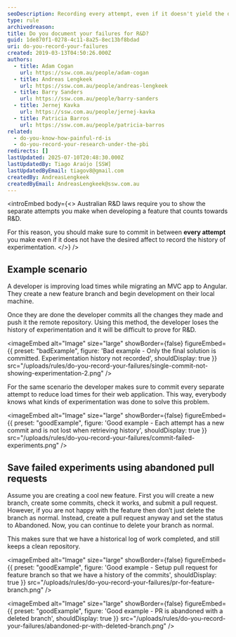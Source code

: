 ```yaml
---
seoDescription: Recording every attempt, even if it doesn't yield the desired results, helps prove R&D efforts and provides valuable experimentation history.
type: rule
archivedreason:
title: Do you document your failures for R&D?
guid: 1de870f1-0278-4c11-8a25-8ec13bf8bdad
uri: do-you-record-your-failures
created: 2019-03-13T04:50:26.000Z
authors:
  - title: Adam Cogan
    url: https://ssw.com.au/people/adam-cogan
  - title: Andreas Lengkeek
    url: https://ssw.com.au/people/andreas-lengkeek
  - title: Barry Sanders
    url: https://ssw.com.au/people/barry-sanders
  - title: Jernej Kavka
    url: https://ssw.com.au/people/jernej-kavka
  - title: Patricia Barros
    url: https://ssw.com.au/people/patricia-barros
related:
  - do-you-know-how-painful-rd-is
  - do-you-record-your-research-under-the-pbi
redirects: []
lastUpdated: 2025-07-10T20:48:30.000Z
lastUpdatedBy: Tiago Araújo [SSW]
lastUpdatedByEmail: tiagov8@gmail.com
createdBy: AndreasLengkeek
createdByEmail: AndreasLengkeek@ssw.com.au
---
```


<introEmbed
  body={<>
Australian R&D laws require you to show the separate attempts you make when developing a feature that counts towards R&D.

For this reason, you should make sure to commit in between **every attempt** you make even if it does not have the desired affect to record the history of experimentation.
  </>}
/>
## Example scenario

A developer is improving load times while migrating an MVC app to Angular. They create a new feature branch and begin development on their local machine.

Once they are done the developer commits all the changes they made and push it the remote repository. Using this method, the developer loses the history of experimentation and it will be difficult to prove for R&D.

<imageEmbed
  alt="Image"
  size="large"
  showBorder={false}
  figureEmbed={{
    preset: "badExample",
    figure: 'Bad example - Only the final solution is committed. Experimentation history not recorded',
    shouldDisplay: true
  }}
  src="/uploads/rules/do-you-record-your-failures/single-commit-not-showing-experimentation-2.png"
/>

For the same scenario the developer makes sure to commit every separate attempt to reduce load times for their web application. This way, everybody knows what kinds of experimentation was done to solve this problem.

<imageEmbed
  alt="Image"
  size="large"
  showBorder={false}
  figureEmbed={{
    preset: "goodExample",
    figure: 'Good example - Each attempt has a new commit and is not lost when retrieving history',
    shouldDisplay: true
  }}
  src="/uploads/rules/do-you-record-your-failures/commit-failed-experiments.png"
/>

## Save failed experiments using abandoned pull requests

Assume you are creating a cool new feature. First you will create a new branch, create some commits, check it works, and submit a pull request. However, if you are not happy with the feature then don’t just delete the branch as normal. Instead, create a pull request anyway and set the status to Abandoned. Now, you can continue to delete your branch as normal.

This makes sure that we have a historical log of work completed, and still keeps a clean repository.

<imageEmbed
  alt="Image"
  size="large"
  showBorder={false}
  figureEmbed={{
    preset: "goodExample",
    figure: 'Good example - Setup pull request for feature branch so that we have a history of the commits',
    shouldDisplay: true
  }}
  src="/uploads/rules/do-you-record-your-failures/pr-for-feature-branch.png"
/>

<imageEmbed
  alt="Image"
  size="large"
  showBorder={false}
  figureEmbed={{
    preset: "goodExample",
    figure: 'Good example - PR is abandoned with a deleted branch',
    shouldDisplay: true
  }}
  src="/uploads/rules/do-you-record-your-failures/abandoned-pr-with-deleted-branch.png"
/>
